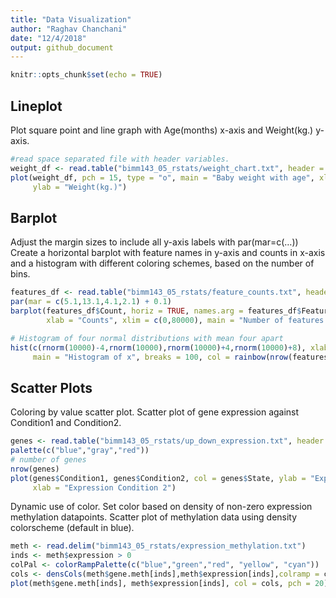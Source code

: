 ```yaml
---
title: "Data Visualization"
author: "Raghav Chanchani"
date: "12/4/2018"
output: github_document
---
```


```r
knitr::opts_chunk$set(echo = TRUE)
```

## Lineplot

Plot square point and line graph with Age(months) x-axis and Weight(kg.) y-axis.
```r
#read space separated file with header variables.
weight_df <- read.table("bimm143_05_rstats/weight_chart.txt", header = TRUE)
plot(weight_df, pch = 15, type = "o", main = "Baby weight with age", xlab = "Age(months)",
     ylab = "Weight(kg.)")
```

## Barplot
Adjust the margin sizes to include all y-axis labels with par(mar=c(...))
Create a horizontal barplot with feature names in y-axis and counts in x-axis and a histogram with different coloring schemes, based on the number of bins.
```r
features_df <- read.table("bimm143_05_rstats/feature_counts.txt", header = TRUE, sep = "\t")
par(mar = c(5.1,13.1,4.1,2.1) + 0.1)
barplot(features_df$Count, horiz = TRUE, names.arg = features_df$Feature, las = 1,
        xlab = "Counts", xlim = c(0,80000), main = "Number of features in the Mouse GRCm38 genome")

# Histogram of four normal distributions with mean four apart
hist(c(rnorm(10000)-4,rnorm(10000),rnorm(10000)+4,rnorm(10000)+8), xlab = "x",
     main = "Histogram of x", breaks = 100, col = rainbow(nrow(features_df)))
```

## Scatter Plots
Coloring by value scatter plot. Scatter plot of gene expression against Condition1 and Condition2.
```r
genes <- read.table("bimm143_05_rstats/up_down_expression.txt", header = TRUE, sep = "\t")
palette(c("blue","gray","red"))
# number of genes
nrow(genes)
plot(genes$Condition1, genes$Condition2, col = genes$State, ylab = "Expression Condition 1",
     xlab = "Expression Condition 2")
```

Dynamic use of color. Set color based on density of non-zero expression methylation datapoints.
Scatter plot of methylation data using density colorscheme (default in blue).
```r
meth <- read.delim("bimm143_05_rstats/expression_methylation.txt")
inds <- meth$expression > 0
colPal <- colorRampPalette(c("blue","green","red", "yellow", "cyan"))
cols <- densCols(meth$gene.meth[inds],meth$expression[inds],colramp = colPal)
plot(meth$gene.meth[inds], meth$expression[inds], col = cols, pch = 20)
```
